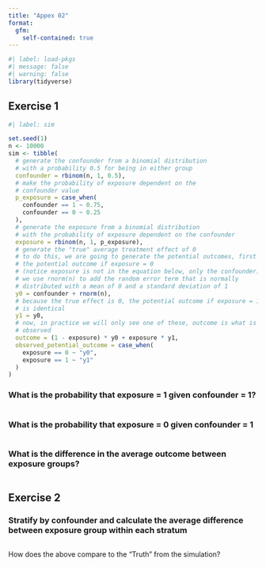 ```yaml
---
title: "Appex 02"
format: 
  gfm:
    self-contained: true
---
```


```r
#| label: load-pkgs
#| message: false
#| warning: false
library(tidyverse)
```

## Exercise 1

```r
#| label: sim

set.seed(1)
n <- 10000 
sim <- tibble(
  # generate the confounder from a binomial distribution
  # with a probability 0.5 for being in either group 
  confounder = rbinom(n, 1, 0.5),
  # make the probability of exposure dependent on the 
  # confounder value
  p_exposure = case_when(
    confounder == 1 ~ 0.75,
    confounder == 0 ~ 0.25
  ),
  # generate the exposure from a binomial distribution
  # with the probability of exposure dependent on the confounder
  exposure = rbinom(n, 1, p_exposure),
  # generate the "true" average treatment effect of 0 
  # to do this, we are going to generate the potential outcomes, first 
  # the potential outcome if exposure = 0
  # (notice exposure is not in the equation below, only the confounder)
  # we use rnorm(n) to add the random error term that is normally
  # distributed with a mean of 0 and a standard deviation of 1
  y0 = confounder + rnorm(n),
  # because the true effect is 0, the potential outcome if exposure = 1
  # is identical
  y1 = y0,
  # now, in practice we will only see one of these, outcome is what is 
  # observed
  outcome = (1 - exposure) * y0 + exposure * y1,
  observed_potential_outcome = case_when(
    exposure == 0 ~ "y0",
    exposure == 1 ~ "y1"
  )
)
```


### What is the probability that exposure = 1 given confounder = 1?

```r

```

### What is the probability that exposure = 0 given confounder = 1

```r

```

### What is the difference in the average outcome between exposure groups?

```r

```

## Exercise 2

### Stratify by confounder and calculate the average difference between exposure group within each stratum

```r

```

How does the above compare to the “Truth” from the simulation?

